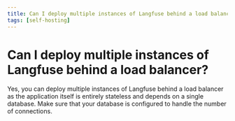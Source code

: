 ```yaml
---
title: Can I deploy multiple instances of Langfuse behind a load balancer?
tags: [self-hosting]
---
```


# Can I deploy multiple instances of Langfuse behind a load balancer?

Yes, you can deploy multiple instances of Langfuse behind a load balancer as the application itself is entirely stateless and depends on a single database. Make sure that your database is configured to handle the number of connections.
